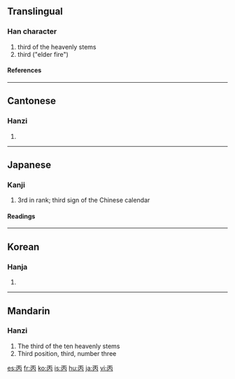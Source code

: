 ==Translingual==
===Han character===
{{Han char|rn=1|rad=一|as=04|sn=5|four=1022<sub>7</sub>|canj=一人月 (MOB)}}
# third of the heavenly stems
# third ("elder fire")
====References====
{{Han ref|kx=0078.020|dkj=00035|dj=0156.040|hdz=10016.030|uh=4E19|ud=19993|bh=A4FE|bd=42238}}
----
==Cantonese==
===Hanzi===
{{yue-hanzi|jyut=|y=bing2}}
# {{defn|Cantonese}}
----
==Japanese==
===Kanji===
{{ja-kanji|grade=c|rs=一04}}
# 3rd in rank; third sign of the Chinese calendar
====Readings====
{{ja-readings|on=[[へい]] (hei), [[ひょう]] (hyō)|kun=[[ひのえ]] (hinoe)}}

----

==Korean==
===Hanja===
{{ko-hanja|hangeul=병|rv=byeong|mr=pyŏng}}
# {{defn|Korean}}
----
==Mandarin==
===Hanzi===
{{cmn-hanzi|pin=[[bǐng]] (bing3)|wg=ping<sup>3</sup>}}
# The third of the ten heavenly stems
# Third position, third, number three

[[es:丙]]
[[fr:丙]]
[[ko:丙]]
[[is:丙]]
[[hu:丙]]
[[ja:丙]]
[[vi:丙]]